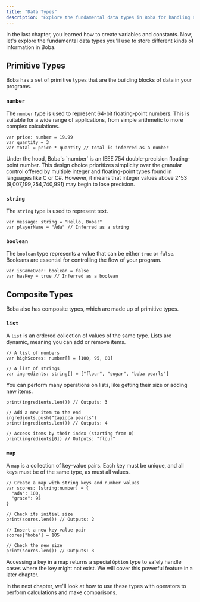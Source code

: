```yaml
---
title: "Data Types"
description: "Explore the fundamental data types in Boba for handling numbers, text, and true/false values."
---
```



In the last chapter, you learned how to create variables and constants. Now, let's explore the fundamental data types you'll use to store different kinds of information in Boba.

## Primitive Types

Boba has a set of primitive types that are the building blocks of data in your programs.

### `number`

The `number` type is used to represent 64-bit floating-point numbers. This is suitable for a wide range of applications, from simple arithmetic to more complex calculations.

```boba
var price: number = 19.99
var quantity = 3
var total = price * quantity // total is inferred as a number
```

<Aside type="note">
Under the hood, Boba's `number` is an IEEE 754 double-precision floating-point number. This design choice prioritizes simplicity over the granular control offered by multiple integer and floating-point types found in languages like C or C#. However, it means that integer values above 2^53 (9,007,199,254,740,991) may begin to lose precision.
</Aside>

### `string`

The `string` type is used to represent text.

```boba
var message: string = "Hello, Boba!"
var playerName = "Ada" // Inferred as a string
```

### `boolean`

The `boolean` type represents a value that can be either `true` or `false`. Booleans are essential for controlling the flow of your program.

```boba
var isGameOver: boolean = false
var hasKey = true // Inferred as a boolean
```

## Composite Types

Boba also has composite types, which are made up of primitive types.

### `list`

A `list` is an ordered collection of values of the same type. Lists are dynamic, meaning you can add or remove items.

```boba
// A list of numbers
var highScores: number[] = [100, 95, 80]

// A list of strings
var ingredients: string[] = ["flour", "sugar", "boba pearls"]
```

You can perform many operations on lists, like getting their size or adding new items.

```boba
print(ingredients.len()) // Outputs: 3

// Add a new item to the end
ingredients.push("tapioca pearls")
print(ingredients.len()) // Outputs: 4

// Access items by their index (starting from 0)
print(ingredients[0]) // Outputs: "flour"
```

### `map`

A `map` is a collection of key-value pairs. Each key must be unique, and all keys must be of the same type, as must all values.

```boba
// Create a map with string keys and number values
var scores: [string:number] = {
  "ada": 100,
  "grace": 95
}

// Check its initial size
print(scores.len()) // Outputs: 2

// Insert a new key-value pair
scores["boba"] = 105

// Check the new size
print(scores.len()) // Outputs: 3
```

Accessing a key in a map returns a special `Option` type to safely handle cases where the key might not exist. We will cover this powerful feature in a later chapter.

In the next chapter, we'll look at how to use these types with operators to perform calculations and make comparisons.
